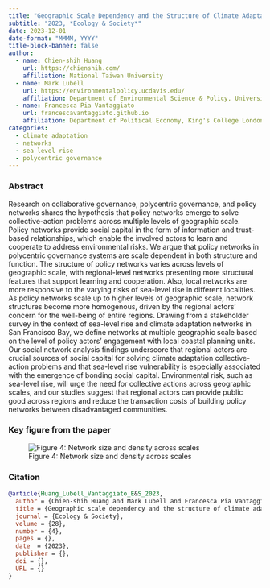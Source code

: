 ```yaml
---
title: "Geographic Scale Dependency and the Structure of Climate Adaptation Policy Networks in San Francisco Bay."
subtitle: "2023, *Ecology & Society*"
date: 2023-12-01
date-format: "MMMM, YYYY"
title-block-banner: false
author:
  - name: Chien-shih Huang
    url: https://chienshih.com/
    affiliation: National Taiwan University
  - name: Mark Lubell
    url: https://environmentalpolicy.ucdavis.edu/
    affiliation: Department of Environmental Science & Policy, University of California Davis, United States
  - name: Francesca Pia Vantaggiato
    url: francescavantaggiato.github.io
    affiliation: Department of Political Economy, King's College London, United Kingdom
categories:
  - climate adaptation
  - networks
  - sea level rise
  - polycentric governance
---
```


### Abstract

Research on collaborative governance, polycentric governance, and policy networks shares the hypothesis that policy networks emerge to solve collective-action problems across multiple levels of geographic scale. Policy networks provide social capital in the form of information and trust-based relationships, which enable the involved actors to learn and cooperate to address environmental risks. We argue that policy networks in polycentric governance systems are scale dependent in both structure and function. The structure of policy networks varies across levels of geographic scale, with regional-level networks presenting more structural features that support learning and cooperation. Also, local networks are more responsive to the varying risks of sea-level rise in different localities. As policy networks scale up to higher levels of geographic scale, network structures become more homogenous, driven by the regional actors’ concern for the well-being of entire regions. Drawing from a stakeholder survey in the context of sea-level rise and climate adaptation networks in San Francisco Bay, we define networks at multiple geographic scale based on the level of policy actors’ engagement with local coastal planning units. Our social network analysis findings underscore that regional actors are crucial sources of social capital for solving climate adaptation collective-action problems and that sea-level rise vulnerability is especially associated with the emergence of bonding social capital. Environmental risk, such as sea-level rise, will urge the need for collective actions across geographic scales, and our studies suggest that regional actors can provide public good across regions and reduce the transaction costs of building policy networks between disadvantaged communities.

### Key figure from the paper

![Figure 4: Network size and density across scales](nw_size_density.jpg)

### Citation

``` bibtex
@article{Huang_Lubell_Vantaggiato_E&S_2023, 
  author = {Chien-shih Huang and Mark Lubell and Francesca Pia Vantaggiato},
  title = {Geographic scale dependency and the structure of climate adaptation policy networks in San Francisco Bay.},
  journal = {Ecology & Society},
  volume = {28},
  number = {4},
  pages = {},
  date  = {2023},
  publisher = {},
  doi = {},
  URL = {}
}
```

